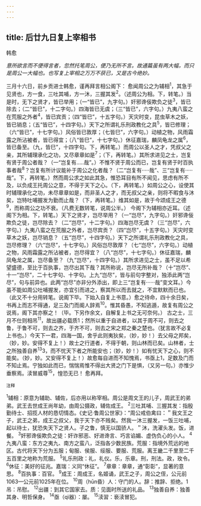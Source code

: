 ```yaml
---
---
---
```

title: 后廿九日复上宰相书
---



韩愈

*意所欲言而不便得言者，忽然托笔周公，便乃无所不言。故通篇虽有两大幅，而只是周公一大幅也。也写复上宰相之万万不获已，又是古今绝妙。*

三月十六日，前乡贡进士韩愈，谨再拜言相公阁下：
愈闻周公之为辅相<sup>1</sup>，其急于见贤也，方一食，三吐其哺，方一沐，三握其发<sup>2</sup>。（述周公为相。下，转笔。）当是时，无下之贤才，皆已举用；（一“皆已”，九字句。）奸邪谗佞欺负之徒<sup>3</sup>，皆已除去；（二“皆巳”，十二字句。）四海皆已无虞；（三“皆已”，六字句。）九夷八蛮之在荒服之外者<sup>4</sup>，皆已宾贡；（四“皆巳”，十五字句。）天灾时变，昆虫草木之妖，皆已销息；（五“皆已”，十四字句。）天下之所谓礼乐刑政教化之具<sup>5</sup>，皆已修理；（六“皆已”，十七字句。）风俗皆已敦厚；（七皆巳”，六字句。）动植之物，风雨霜露之所沾被者，皆已得宜；（八“皆巳”，十七字句。）休征嘉瑞，麟凤龟龙之属<sup>6</sup>，皆已备至。（九，皆巳”，十四字句。下，再转笔。）而周公以圣人之才，凭叔父之亲，其所辅理承化之功，又尽章章如是<sup>7</sup>；（下，再转笔。）其所求进见之士，岂复有贤于周公者哉？（一“岂复有.....哉”。）不惟不贤于周公而已，岂复有贤于时百执事者哉<sup>8</sup>？岂复有所计议能补于周公之化者哉？（二“岂复有·····哉”、三“岂复有·····哉”。下，再转笔。）然而周公求之如此其急，惟恐耳目有所不闻见，思虑有所不及，以负成王托周公之意，不得于天下之心。（下，再转笔。）如周公之心，设使其时辅理承化之功，未尽章章如是，而非圣人之才，而无叔父之亲，则将不暇食与沐矣，岂特吐哺握发为勤而止哉？（下，再转笔。）维其如是，故于今颂成王之德<sup>9</sup>，而称周公之功不衰。（凡费无数转笔，说周公半。）
今阁下为辅相亦近耳。（述阁下为相。下，转笔。）天下之贤才，岂尽举用？（一“岂尽”，九字句。）奸邪谗佞欺负之徒，岂尽除去？（二“岂尽”，十二字句。）四海岂尽无虞？（三“岂尽”，六字句。）九夷八蛮之在荒服之外者，岂尽宾贡？（四“岂尽”，十五字句。）天灾时变草木之妖，岂尽销息？（五“岂尽”，十四字句。）天下之所谓礼乐刑政教化之具，岂尽修理？（六“岂尽”，十七字句。）风俗岂尽敦厚？（七“岂尽”，六字句。）动植之物，风雨霜露之所沾被者，岂尽得宜？（八“岂尽”，十七字句。）休征嘉瑞，麟凤龟龙之属，岂尽备至？（九“岂尽”，十四字句。）其所求进见之士，虽不足以希望盛德，至比于百执事，岂尽出其下哉？其所称说，岂尽无所补哉？（十“岂尽”、十一“岂尽”，二十七字句、十字句。上九“岂尽”，皆与前句字整对，独添此两“岂尽”，句与前异也。此两“岂尽”亦非分外添出，即上三“岂复有······哉”变文耳。）今虽不能如周公吐哺握发，亦宜引而进之，察其所以而去就之，不宜默默而已也。（此又不十分用转笔。说阁下毕。下始入自复上书意。）愈之待命，四十余日矣，书再上而志不得通，足三及门而阍人辞焉<sup>10</sup>。惟其昏愚，不知逃遁，故复有周公之说焉，阁下其亦察之！（毕。下另作余文，自解复上书之无可奈何。）
古之士，三月不仕则相吊<sup>11</sup>，故出疆必载质1；然所以重于自进者，以其于周不可，则去之鲁，于鲁不可，则去之齐，于齐不可，则去之宋之郑之秦之楚也。（犹言故不必复上书也。）今天下一君，四海一国，舍乎此则夷狄矣，（妙，妙！）去父母之邦矣，（妙，妙。安得不复上！）故士之行道者，不得于朝，则山林而已矣。山林者，士之所独善自养<sup>13</sup>3，而不忧天下者之所能安也；（妙，妙！）如有忧天下之心，则不能矣。（妙，妙。又安得不复上！）故愈每自进而不知愧焉，书亟上1，足数及门而不知止焉。宁独如此而已，惴惴焉惟不得出大贤之门下是惧，（又另一句。）亦惟少垂察焉。渎冒威尊<sup>15</sup>，惶恐无已！
愈再拜。

<sup>注释</sup>

<sup>1</sup>辅相：原意为辅助、辅佐，后亦用以称宰相。周公是周文王的儿子，周武王的弟弟。武王去世成王尚年幼，由周公摄政，辅佐成王。
<sup>2</sup>三吐其哺、三握其发：指殷勤待士、招揽人材的恳切情态。《史记·鲁周公世家》：“周公戒伯禽曰：＂我文王之子，武王之弟，成王之叔父，我于天下亦不贱矣。然我一沐三握发，一饭三吐哺，起以待士，犹恐失天下之贤人。子之鲁，慎无以国骄人。＂沐，洗濯头发。饭，进餐。
<sup>3</sup>奸邪谗佞欺负之徒：奸诈邪恶、好进谗言、巧言谄媚、虚伪负心的小人。
<sup>4</sup>九夷八蛮：东方之夷九、南方之蛮八，泛指各少数民族。荒服：指境外荒远的地区。古代将天下分为五服；甸服、侯服、绥服、要服、荒服。离王畿二千里至二千五百里之地称为荒服。
<sup>5</sup>礼乐刑政：礼，礼仪。乐，乐章。刑，刑法。政，玫令。
<sup>6</sup>休征：美好的征兆。嘉瑞：义同“休征”。
<sup>7</sup>章章：章章，通“彰彰”，显著的意思。
<sup>8</sup>百执事：百官。
<sup>9</sup>成王：周成王，名姬诵，武王之子，周公之侄，公元前1063—公元前1025年在位。
<sup>10</sup>周（hūn昏）人：守门的人。辞：推辞、拒绝。1吊：吊慰。
<sup>12</sup>出疆：到其它国家去。质：见面时所送的礼品。
<sup>13</sup>独善自养：独善其身、明哲保身。
<sup>14</sup>亟（qì器）：屡。
<sup>15</sup>渎習：亵渎冒犯。